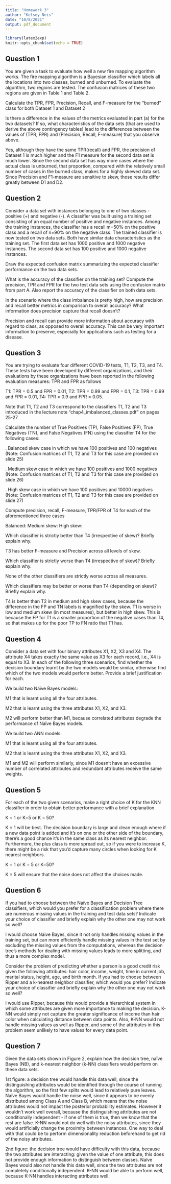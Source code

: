 ```yaml
---
title: "Homework 3"
author: "Kelsey Neis"
date: "10/8/2021"
output: pdf_document
---
```


```r
library(latex2exp)
knitr::opts_chunk$set(echo = TRUE)
```

## Question 1

You are given a task to evaluate how well a new fire mapping algorithm works. The fire mapping algorithm is a Bayesian classifier which labels all the locations into two classes, burned and unburned. To evaluate the algorithm, two regions are tested. The confusion matrices of these two regions are given in Table 1 and Table 2.

\textbf{a)} Calculate the TPR, FPR, Precision, Recall, and F-measure for the “burned” class for both
Dataset 1 and Dataset 2

\textbf{TPR (true positive rate):}

\begin{equation}
  \begin{split}
  TPR_{D1} = \dfrac{TP}{TP+FN} = \dfrac{30}{30+20}=.6\\
  TPR_{D2}=\dfrac{TP}{TP+FN} = \dfrac{30}{30+20}=.6
    \end{split}
\end{equation}

\textbf{FPR (false positive rate):}

\begin{equation}
  \begin{split}
  FPR_{D1}=\dfrac{FP}{FP+TN}=\dfrac{10}{10+40}=.2
  FPR_{D2}=\dfrac{1000}{1000+4000}=.2
    \end{split}
\end{equation}


\textbf{Precision:}

\begin{equation}
  \begin{split}
  Precision_{D1}=\dfrac{TP}{TP+FP}= \dfrac{30}{30+10}=.75
  Precision_{D2}=\dfrac{30}{30+1000}= .029
    \end{split}
\end{equation}

\textbf{F-measure:}

\begin{equation}
  \begin{split}
  F1_{D1}=\dfrac{2\times TP}{2\times TP+FP+FN}=\dfrac{60}{60+10+20}=.667
  F1_{D2}=\dfrac{60}{60+1000+20}= .0555
    \end{split}
\end{equation}

\textbf{b)} Is there a difference in the values of the metrics evaluated in part (a) for the two datasets? If so, what characteristics of the data sets (that are used to derive the above contingency tables) lead to the differences between the values of (TPR, FPR) and (Precision, Recall, F-measure) that you observe above.

Yes, although they have the same TPR(recall) and FPR, the precision of Dataset 1 is much higher and the F1 measure for the second data set is much lower. Since the second data set has way more cases where the actual class is unburned, that proportion, compared with the relatively small number of cases in the burned class, makes for a highly skewed data set. Since Precision and F1-measure are sensitive to skew, those results differ greatly between D1 and D2.

\newpage 

## Question 2

Consider a data set with instances belonging to one of two classes - positive (+) and negative (-). A classifier was built using a training set consisting of an equal number of positive and negative instances. Among the training instances, the classifier has a recall m=50% on the positive class and a recall of n=90% on the negative class. The trained classifier is now tested on two data sets. Both have similar data characteristics as the training set. The first data set has 1000 positive and 1000 negative instances. The second data set has 100 positive and 1000 negative instances.

\textbf{a)} Draw the expected confusion matrix summarizing the expected classifier performance on the
two data sets.

\begin{equation}
  \begin{split}
  Recall_{positive}= \dfrac{TP}{TP+FN} =.5\\
  TP = .5(TP+FN)\\
  TP=FN\\
  Recall_{negative}=\dfrac{TN}{TN+FP} = .9\\
  TN=.9(TN+FP)\\
  TN=9FP
    \end{split}
\end{equation}

\begin{center}
  \begin{tabular}{ | l | c | c | }
    \hline
     & Algorithm Output = (+) & Algorithm Output = (-) \\ \hline
    True Label = (+) & 500 & 500 \\ \hline
    True Label = (-) & 100 & 900 \\ 
    \hline
  \end{tabular}
\end{center}

\begin{center}
  \begin{tabular}{ | l | c | c | }
    \hline
     & Algorithm Output = (+) & Algorithm Output = (-) \\ \hline
    True Label = (+) & 50 & 50 \\ \hline
    True Label = (-) & 100 & 900 \\ 
    \hline
  \end{tabular}
\end{center}

\textbf{b)} What is the accuracy of the classifier on the training set? Compute the precision, TPR and
FPR for the two test data sets using the confusion matrix from part A. Also report the accuracy
of the classifier on both data sets.

\begin{equation}
  \begin{split}
  Precision_{D1} = \dfrac{TP}{TP+FP}= \dfrac{500}{500+100}=.8\bar{33}\\
  Precision_{D2} = \dfrac{TP}{TP+FP}= \dfrac{50}{50+100}=.\bar{33}\\
  TPR_{D1} = Recall_{positive}= .5\\
  TPR_{D2} = Recall_{positive}= .5\\
  FPR_{D1} = \dfrac{FP}{FP+TN} = \dfrac{100}{100+900}=.1\\
  FPR_{D2} = \dfrac{FP}{FP+TN} = \dfrac{100}{100+900}=.1\\
  Accuracy_{D1} = \dfrac{Number\ of\ correct\ predictions}{Total\ number\ of\ predictions}=\dfrac{1400}{2000}=.7\\
  Accuracy_{D2} = \dfrac{Number\ of\ correct\ predictions}{Total\ number\ of\ predictions}=\dfrac{950}{1100}=.8\bar{63}\\
    \end{split}
\end{equation}

\textbf{c)} In the scenario where the class imbalance is pretty high, how are precision and recall better metrics in comparison to overall accuracy? What information does precision capture that recall doesn’t?

Precision and recall can provide more information about accuracy with regard to class, as opposed to overall accuracy. This can be very important information to preserve, especially for applications such as testing for a disease.
\newpage

## Question 3

You are trying to evaluate four different COVID-19 tests, T1, T2, T3, and T4. These tests have been developed by different organizations, and their evaluations by these organizations have been reported in the following evaluation measures: TPR and FPR as follows

T1: TPR = 0.5 and FPR = 0.01,
T2: TPR = 0.99 and FPR = 0.1,
T3: TPR = 0.99 and FPR = 0.01,
T4: TPR = 0.9 and FPR = 0.05.

Note that T1, T2 and T3 correspond to the classifiers T1, T2 and T3 introduced in the lecture note “chap4_imbalanced_classes.pdf” on pages 25-27

\textbf{a)} Calculate the number of True Positives (TP), False Positives (FP), True Negatives (TN), and False Negatives (FN) using the classifier T4 for the following cases:

\quad 1. Balanced skew case in which we have 100 positives and 100 negatives (Note: Confusion matrices of T1, T2 and T3 for this case are provided on slide 25)

\begin{equation}
  \begin{split}
  TPR_{T4} = \dfrac{TP}{TP+FN} = .9\\
  TP = 9FN\\
  TP = 90\\
  FN = 10\\
  FPR_{T4} = \dfrac{FP}{FP+TN} = .05\\
  .95FP = .05TN\\
  19FP = TN\\
  FP = 5\\
  TN = 95
    \end{split}
\end{equation}

\begin{center}
  \begin{tabular}{ | l | c | c | }
    \hline
     & Algorithm Output = (Yes) & Algorithm Output = (No) \\ \hline
    True Label = (Yes) & 90 & 10 \\ \hline
    True Label = (No) & 5 & 95 \\ 
    \hline
  \end{tabular}
\end{center}

\quad 2. Medium skew case in which we have 100 positives and 1000 negatives (Note: Confusion matrices of T1, T2 and T3 for this case are provided on slide 26)

\begin{equation}
  \begin{split}
  TP = 9FN\\
  TP = 90\\
  FN = 10\\
  19FP = TN\\
  FP = 50\\
  TN = 950
    \end{split}
\end{equation}

\begin{center}
  \begin{tabular}{ | l | c | c | }
    \hline
     & Algorithm Output = (Yes) & Algorithm Output = (No) \\ \hline
    True Label = (Yes) & 90 & 10 \\ \hline
    True Label = (No) & 50 & 950 \\ 
    \hline
  \end{tabular}
\end{center}

\quad 3. High skew case in which we have 100 positives and 10000 negatives (Note: Confusion matrices of T1, T2 and T3 for this case are provided on slide 27)

\begin{equation}
  \begin{split}
  TP = 9FN\\
  TP = 90\\
  FN = 10\\
  19FP = TN\\
  FP = 500\\
  TN = 9500
    \end{split}
\end{equation}

\begin{center}
  \begin{tabular}{ | l | c | c | }
    \hline
     & Algorithm Output = (Yes) & Algorithm Output = (No) \\ \hline
    True Label = (Yes) & 90 & 10 \\ \hline
    True Label = (No) & 500 & 9500 \\ 
    \hline
  \end{tabular}
\end{center}

\textbf{b)} Compute precision, recall, F-measure, TPR/FPR of T4 for each of the aforementioned three cases

Balanced:
\begin{equation}
  \begin{split}
    Precision_{1} = \dfrac{TP}{TP+FP}= \dfrac{90}{90+5}=.947\\
    Recall_{1} = TPR_{1} = \dfrac{TP}{TP+FN} = \dfrac{90}{90+10} = .9\\
    FPR_{1} = \dfrac{FP}{FP+TN} = \dfrac{5}{5+95} = .05\\
    F-measure_{1} = \dfrac{2\times TP}{2\times TP+FP+FN} = \dfrac{180}{180+5+10}=.923\\
        \end{split}
\end{equation}
Medium skew:
\begin{equation}
  \begin{split}
    Precision_{2} = \dfrac{TP}{TP+FP}= \dfrac{90}{90+50}=.643\\
    Recall_{2} = TPR_{2} = \dfrac{TP}{TP+FN} = \dfrac{90}{90+10} = .9\\
    FPR_{2} = \dfrac{FP}{FP+TN} = \dfrac{50}{50+950} = .05\\
    F-measure_{2} = \dfrac{2\times TP}{2\times TP+FP+FN} = \dfrac{180}{180+50+10}=.75\\
            \end{split}
\end{equation}
High skew:
\begin{equation}
  \begin{split}
    Precision_{3} = \dfrac{TP}{TP+FP}= \dfrac{90}{90+500}=.153\\
    Recall_{3} = TPR_{3} = \dfrac{TP}{TP+FN} = \dfrac{90}{90+10} = .9\\
    FPR_{3} = \dfrac{FP}{FP+TN} = \dfrac{500}{500+9500} = .05\\
    F-measure_{3} = \dfrac{2\times TP}{2\times TP+FP+FN} = \dfrac{180}{180+500+10}=.261
                \end{split}
\end{equation}


\textbf{c)} Which classifier is strictly better than T4 (irrespective of skew)? Briefly explain why.

T3 has better F-measure and Precision across all levels of skew.

\textbf{d)} Which classifier is strictly worse than T4 (irrespective of skew)? Briefly explain why.

None of the other classifiers are strictly worse across all measures.

\textbf{e)} Which classifiers may be better or worse than T4 (depending on skew)? Briefly explain why.

T4 is better than T2 in medium and high skew cases, because the difference in the FP and TN labels is magnified by the skew. T1 is worse in low and medium skew (in most measures), but better in high skew. This is because the FP for T1 is a smaller proportion of the negative cases than T4, so that makes up for the poor TP to FN ratio that T1 has.

\newpage

## Question 4

Consider a data set with four binary attributes X1, X2, X3 and X4. The attribute X4 takes exactly the same value as X3 for each record, i.e., X4 is equal to X3. In each of the following three scenarios, find whether the decision boundary learnt by the two models would be similar, otherwise find which of the two models would perform better. Provide a brief justification for each.

\textbf{(i)} We build two Naïve Bayes models:

\textbf{a)} M1 that is learnt using all the four attributes.

\textbf{b)} M2 that is learnt using the three attributes X1, X2, and X3.

M2 will perform better than M1, because correlated attributes degrade the performance of Naïve Bayes models.

\textbf{(ii)} We build two ANN models:

\textbf{a)} M1 that is learnt using all the four attributes.

\textbf{b)} M2 that is learnt using the three attributes X1, X2, and X3.

M1 and M2 will perform similarly, since M1 doesn't have an excessive number of correlated attributes and redundant attributes receive the same weights.

\newpage

## Question 5

For each of the two given scenarios, make a right choice of K for the KNN classifier in order to
obtain better performance with a brief explanation.

\textbf{a)} K = 1 or K=5 or K = 50?

K = 1 will be best. The decision boundary is large and clean enough where if a new data point is added and it's on one or the other side of the boundary, there's a good chance it's in the same class as its nearest neighbor. Furthermore, the plus class is more spread out, so if you were to increase K, there might be a risk that you'd capture many circles when looking for K nearest neighbors.

\textbf{b)} K = 1 or K = 5 or K=50?

K = 5 will ensure that the noise does not affect the choices made. 

\newpage

## Question 6

\textbf{a)} If you had to choose between the Naïve Bayes and Decision Tree classifiers, which
would you prefer for a classification problem where there are numerous missing values in
the training and test data sets? Indicate your choice of classifier and briefly explain why the other
one may not work so well?

I would choose Naive Bayes, since it not only handles missing values in the training set, but can more efficiently handle missing values in the test set by excluding the missing values from the computations, whereas the decision tree's methods for dealing with missing values leads to more splitting, and thus a more complex model.

\textbf{b)} Consider the problem of predicting whether a person is a good credit risk given the following attributes: hair color, income, weight, time in current job, marital status, height, age, and birth month. If you had to choose between Ripper and a k-nearest neighbor classifier, which would you prefer? Indicate your choice of classifier and briefly explain why the other one may not work so well?

I would use Ripper, because this would provide a hierarchical system in which some attributes are given more importance to making the decision. K-NN would simply not capture the greater significance of income than hair color when calculating distance between data points. Also, K-NN would not handle missing values as well as Ripper, and some of the attributes in this problem seem unlikely to have values for every data point.

\newpage

## Question 7

Given the data sets shown in Figure 2, explain how the decision tree, naïve Bayes (NB), and k-nearest neighbor (k-NN) classifiers would perform on these data sets.

1st figure: a decision tree would handle this data well, since the distinguishing attributes would be identified through the course of running the algorithm, so the first few splits would lead to relatively pure leaves. Naïve Bayes would handle the noise well, since it appears to be evenly distributed among Class A and Class B, which means that the noise attributes would not impact the posterior probability estimates. However it wouldn't work well overall, because the distinguishing attributes are not conditionally independent - if one of them is true, then we know that the rest are false. K-NN would not do well with the noisy attributes, since they would artificially change the proximity between instances. One way to deal with that could be to perform dimensionality reduction beforehand to get rid of the noisy attributes.

2nd figure: the decision tree would have difficulty with this data, because the two attributes are interacting: given the value of one attribute, this does not provide enough information to distinguish between classes. Naïve Bayes would also not handle this data well, since the two attributes are not completely conditionally independent. K-NN would be able to perform well, because K-NN handles interacting attributes well.

